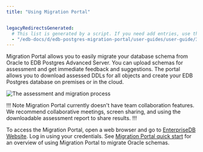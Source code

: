 ```yaml
---
title: "Using Migration Portal"


legacyRedirectsGenerated:
  # This list is generated by a script. If you need add entries, use the `legacyRedirects` key.
  - "/edb-docs/d/edb-postgres-migration-portal/user-guides/user-guide/3.0.1/mp_using_portal.html"
---
```


<div id="mp_using_portal" class="registered_link"></div>

Migration Portal allows you to easily migrate your database schema from Oracle to EDB Postgres Advanced Server. You can upload schemas for assessment and get immediate feedback and suggestions. The portal allows you to download assessed DDLs for all objects and create your EDB Postgres database on premises or in the cloud.

![The assessment and migration process](../images/mp_using_portal.png)

!!! Note
Migration Portal currently doesn't have team collaboration features. We recommend collaborative meetings, screen sharing, and using the downloadable assessment report to share results.
!!!

To access the Migration Portal, open a web browser and go to [EnterpriseDB Website](https://migration.enterprisedb.com/). Log in using your credentials. See [Migration Portal quick start](03_mp_quick_start) for an overview of using Migration Portal to migrate Oracle schemas.

